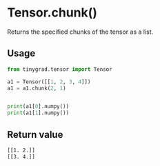 # Tensor.chunk()

Returns the specified chunks of the tensor as a list.

## Usage
```python copy
from tinygrad.tensor import Tensor

a1 = Tensor([[1, 2, 3, 4]])
a1 = a1.chunk(2, 1)


print(a1[0].numpy())
print(a1[1].numpy())
```

## Return value
```bash
[[1. 2.]]
[[3. 4.]]
```